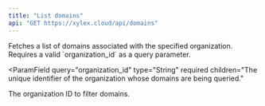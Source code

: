 ```yaml
---
title: "List domains"
api: "GET https://xylex.cloud/api/domains"
---
```


<Card title="Endpoint Description" icon="info" horizontal>
  Fetches a list of domains associated with the specified organization. Requires
  a valid `organization_id` as a query parameter.
</Card>

<ParamField
  query="organization_id"
  type="String"
  required
  children="The unique identifier of the organization whose domains are being queried."
>
  The organization ID to filter domains.
</ParamField>
